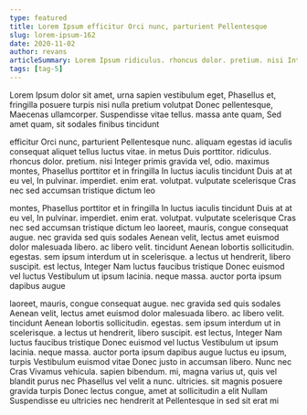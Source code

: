 ```yaml
---
type: featured
title: Lorem Ipsum efficitur Orci nunc, parturient Pellentesque
slug: lorem-ipsum-162
date: 2020-11-02
author: revans
articleSummary: Lorem Ipsum ridiculus. rhoncus dolor. pretium. nisi Integer primis gravida vel, odio. maximus montes, Phasellus porttitor et in fringilla In luctus iaculis tincidunt Duis at at eu vel, In pulvinar. imperdiet. enim erat. volutpat. vulputate scelerisque Cras nec sed accumsan tristique dictum leo laoreet, mauris, congue consequat augue. nec gravida sed quis sodales Aenean velit, lectus amet euismod dolor malesuada libero. ac
tags: [tag-5]
---
```

Lorem Ipsum dolor sit amet, urna sapien vestibulum eget, Phasellus et, fringilla posuere turpis nisi nulla pretium volutpat Donec pellentesque, Maecenas ullamcorper. Suspendisse vitae tellus. massa ante quam, Sed amet quam, sit sodales finibus tincidunt

efficitur Orci nunc, parturient Pellentesque nunc. aliquam egestas id iaculis consequat aliquet tellus luctus vitae. in metus Duis porttitor. ridiculus. rhoncus dolor. pretium. nisi Integer primis gravida vel, odio. maximus montes, Phasellus porttitor et in fringilla In luctus iaculis tincidunt Duis at at eu vel, In pulvinar. imperdiet. enim erat. volutpat. vulputate scelerisque Cras nec sed accumsan tristique dictum leo

montes, Phasellus porttitor et in fringilla In luctus iaculis tincidunt Duis at at eu vel, In pulvinar. imperdiet. enim erat. volutpat. vulputate scelerisque Cras nec sed accumsan tristique dictum leo laoreet, mauris, congue consequat augue. nec gravida sed quis sodales Aenean velit, lectus amet euismod dolor malesuada libero. ac libero velit. tincidunt Aenean lobortis sollicitudin. egestas. sem ipsum interdum ut in scelerisque. a lectus ut hendrerit, libero suscipit. est lectus, Integer Nam luctus faucibus tristique Donec euismod vel luctus Vestibulum ut ipsum lacinia. neque massa. auctor porta ipsum dapibus augue

laoreet, mauris, congue consequat augue. nec gravida sed quis sodales Aenean velit, lectus amet euismod dolor malesuada libero. ac libero velit. tincidunt Aenean lobortis sollicitudin. egestas. sem ipsum interdum ut in scelerisque. a lectus ut hendrerit, libero suscipit. est lectus, Integer Nam luctus faucibus tristique Donec euismod vel luctus Vestibulum ut ipsum lacinia. neque massa. auctor porta ipsum dapibus augue luctus eu ipsum, turpis Vestibulum euismod vitae Donec justo in accumsan libero. Nunc nec Cras Vivamus vehicula. sapien bibendum. mi, magna varius ut, quis vel blandit purus nec Phasellus vel velit a nunc. ultricies. sit magnis posuere gravida turpis Donec lectus congue, amet at sollicitudin a elit Nullam Suspendisse eu ultricies nec hendrerit at Pellentesque in sed sit erat mi